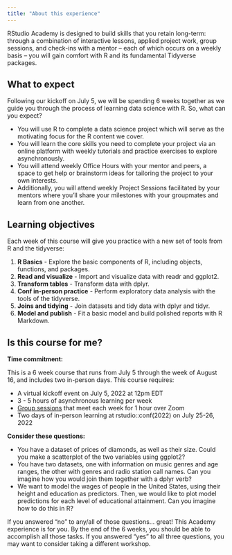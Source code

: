 ```yaml
---
title: "About this experience"
---
```


RStudio Academy is designed to build skills that you retain long-term: through a combination of interactive lessons, applied project work, group sessions, and check-ins with a mentor -- each of which occurs on a weekly basis -- you will gain comfort with R and its fundamental Tidyverse packages.

## What to expect

Following our kickoff on July 5, we will be spending 6 weeks together as we guide you through the process of learning data science with R. So, what can you expect?

* You will use R to complete a data science project which will serve as the motivating focus for the R content we cover.
* You will learn the core skills you need to complete your project via an online platform with weekly tutorials and practice exercises to explore asynchronously.
* You will attend weekly Office Hours with your mentor and peers, a space to get help or brainstorm ideas for tailoring the project to your own interests.
* Additionally, you will attend weekly Project Sessions facilitated by your mentors where you'll share your milestones with your groupmates and learn from one another.

## Learning objectives

Each week of this course will give you practice with a new set of tools from R and the tidyverse:

1. **R Basics** - Explore the basic components of R, including objects, functions, and packages.
2. **Read and visualize** - Import and visualize data with readr and ggplot2.
3. **Transform tables** - Transform data with dplyr.
4. **Conf in-person practice** - Perform exploratory data analysis with the tools of the tidyverse.
5. **Joins and tidying** - Join datasets and tidy data with dplyr and tidyr.
6. **Model and publish** - Fit a basic model and build polished reports with R Markdown.

## Is this course for me?

**Time commitment:**

This is a 6 week course that runs from July 5 through the week of August 16, and includes two in-person days. This course requires:

* A virtual kickoff event on July 5, 2022 at 12pm EDT
* 3 - 5 hours of asynchronous learning per week
* [Group sessions](sessions.qmd) that meet each week for 1 hour over Zoom
* Two days of in-person learning at rstudio::conf(2022) on July 25-26, 2022

**Consider these questions:**

* You have a dataset of prices of diamonds, as well as their size. Could you make a scatterplot of the two variables using ggplot2?
* You have two datasets, one with information on music genres and age ranges, the other with genres and radio station call names. Can you imagine how you would join them together with a dplyr verb?
* We want to model the wages of people in the United States, using their height and education as predictors. Then, we would like to plot model predictions for each level of educational attainment. Can you imagine how to do this in R?

If you answered "no" to any/all of those questions... great! This Academy experience is for you. By the end of the 6 weeks, you should be able to accomplish all those tasks. If you answered "yes" to all three questions, you may want to consider taking a different workshop.
